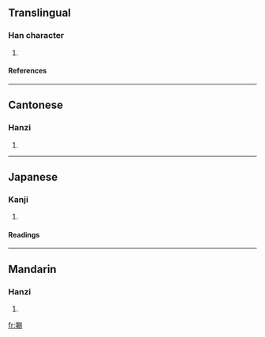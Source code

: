==Translingual==
===Han character===
{{Han char|rn=30|rad=口|as=08|sn=11|four=6200<sub>0</sub>|canj=口尸月弓 (RSBN)}}
# {{defn|Han}}
====References====
{{Han ref|kx=0193.180|dkj=03762|dj=0413.180|hdz=10647.060|uh=5530|ud=21808|bh=D47C|bd=54396}}
----
==Cantonese==
===Hanzi===
{{yue-hanzi|jyut=|y=chaat3}}
# {{defn|Cantonese}}
----
==Japanese==
===Kanji===
{{ja-kanji|grade=|rs=口08}}
# {{defn|Japanese}} 
====Readings====
{{ja-readings|on=[[せつ]] (setsu), [[せち]] (sechi), [[さつ]] (satsu)|kun=[[はねつくろふ]] (hanetsukurofu)}}
----
==Mandarin==
===Hanzi===
{{cmn-hanzi|pin=[[jí]] ([[ji2]]), [[shuā]] ([[shua1]]), [[zè]] ([[ze4]])|wg=chi<sup>2</sup>, shua<sup>1</sup>, tse<sup>4</sup>}}
# {{defn|Mandarin}}

[[fr:唰]]
